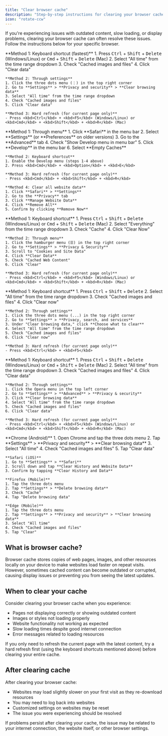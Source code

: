 ```yaml
---
title: "Clear browser cache"
description: "Step-by-step instructions for clearing your browser cache across different browsers"
icon: "rotate-ccw"
---
```


If you're experiencing issues with outdated content, slow loading, or display problems, clearing your browser cache can often resolve these issues. Follow the instructions below for your specific browser.

<AccordionGroup>
  <Accordion title="Google Chrome">
    **Method 1: Keyboard shortcut (fastest)**
    1. Press <kbd>Ctrl</kbd> + <kbd>Shift</kbd> + <kbd>Delete</kbd> (Windows/Linux) or <kbd>Cmd</kbd> + <kbd>Shift</kbd> + <kbd>Delete</kbd> (Mac)
    2. Select "All time" from the time range dropdown
    3. Check "Cached images and files"
    4. Click "Clear data"

    **Method 2: Through settings**
    1. Click the three dots menu (⋮) in the top right corner
    2. Go to **Settings** > **Privacy and security** > **Clear browsing data**
    3. Select "All time" from the time range dropdown
    4. Check "Cached images and files"
    5. Click "Clear data"

    **Method 3: Hard refresh (for current page only)**
    - Press <kbd>Ctrl</kbd> + <kbd>F5</kbd> (Windows/Linux) or <kbd>Cmd</kbd> + <kbd>Shift</kbd> + <kbd>R</kbd> (Mac)
  </Accordion>

  <Accordion title="Safari">
    **Method 1: Through menu**
    1. Click **Safari** in the menu bar
    2. Select **Settings** (or **Preferences** on older versions)
    3. Go to the **Advanced** tab
    4. Check "Show Develop menu in menu bar"
    5. Click **Develop** in the menu bar
    6. Select **Empty Caches**

    **Method 2: Keyboard shortcut**
    1. Enable the Develop menu (steps 1-4 above)
    2. Press <kbd>Cmd</kbd> + <kbd>Option</kbd> + <kbd>E</kbd>

    **Method 3: Hard refresh (for current page only)**
    - Press <kbd>Cmd</kbd> + <kbd>Shift</kbd> + <kbd>R</kbd>

    **Method 4: Clear all website data**
    1. Click **Safari** > **Settings**
    2. Go to the **Privacy** tab
    3. Click **Manage Website Data**
    4. Click **Remove All**
    5. Confirm by clicking **Remove Now**
  </Accordion>

  <Accordion title="Mozilla Firefox">
    **Method 1: Keyboard shortcut**
    1. Press <kbd>Ctrl</kbd> + <kbd>Shift</kbd> + <kbd>Delete</kbd> (Windows/Linux) or <kbd>Cmd</kbd> + <kbd>Shift</kbd> + <kbd>Delete</kbd> (Mac)
    2. Select "Everything" from the time range dropdown
    3. Check "Cache"
    4. Click "Clear Now"

    **Method 2: Through menu**
    1. Click the hamburger menu (☰) in the top right corner
    2. Go to **Settings** > **Privacy & Security**
    3. Scroll to "Cookies and Site Data"
    4. Click **Clear Data**
    5. Check "Cached Web Content"
    6. Click "Clear"

    **Method 3: Hard refresh (for current page only)**
    - Press <kbd>Ctrl</kbd> + <kbd>F5</kbd> (Windows/Linux) or <kbd>Cmd</kbd> + <kbd>Shift</kbd> + <kbd>R</kbd> (Mac)
  </Accordion>

  <Accordion title="Microsoft Edge">
    **Method 1: Keyboard shortcut**
    1. Press <kbd>Ctrl</kbd> + <kbd>Shift</kbd> + <kbd>Delete</kbd>
    2. Select "All time" from the time range dropdown
    3. Check "Cached images and files"
    4. Click "Clear now"

    **Method 2: Through settings**
    1. Click the three dots menu (...) in the top right corner
    2. Go to **Settings** > **Privacy, search, and services**
    3. Under "Clear browsing data," click **Choose what to clear**
    4. Select "All time" from the time range dropdown
    5. Check "Cached images and files"
    6. Click "Clear now"

    **Method 3: Hard refresh (for current page only)**
    - Press <kbd>Ctrl</kbd> + <kbd>F5</kbd>
  </Accordion>

  <Accordion title="Opera">
    **Method 1: Keyboard shortcut**
    1. Press <kbd>Ctrl</kbd> + <kbd>Shift</kbd> + <kbd>Delete</kbd> (Windows/Linux) or <kbd>Cmd</kbd> + <kbd>Shift</kbd> + <kbd>Delete</kbd> (Mac)
    2. Select "All time" from the time range dropdown
    3. Check "Cached images and files"
    4. Click "Clear data"

    **Method 2: Through settings**
    1. Click the Opera menu in the top left corner
    2. Go to **Settings** > **Advanced** > **Privacy & security**
    3. Click **Clear browsing data**
    4. Select "All time" from the time range dropdown
    5. Check "Cached images and files"
    6. Click "Clear data"

    **Method 3: Hard refresh (for current page only)**
    - Press <kbd>Ctrl</kbd> + <kbd>F5</kbd> (Windows/Linux) or <kbd>Cmd</kbd> + <kbd>Shift</kbd> + <kbd>R</kbd> (Mac)
  </Accordion>

  <Accordion title="Mobile browsers">
    **Chrome (Android)**
    1. Open Chrome and tap the three dots menu
    2. Tap **Settings** > **Privacy and security** > **Clear browsing data**
    3. Select "All time"
    4. Check "Cached images and files"
    5. Tap "Clear data"

    **Safari (iOS)**
    1. Go to **Settings** > **Safari**
    2. Scroll down and tap **Clear History and Website Data**
    3. Confirm by tapping **Clear History and Data**

    **Firefox (Mobile)**
    1. Tap the three dots menu
    2. Tap **Settings** > **Delete browsing data**
    3. Check "Cache"
    4. Tap "Delete browsing data"

    **Edge (Mobile)**
    1. Tap the three dots menu
    2. Tap **Settings** > **Privacy and security** > **Clear browsing data**
    3. Select "All time"
    4. Check "Cached images and files"
    5. Tap "Clear"
  </Accordion>
</AccordionGroup>

## What is browser cache?

Browser cache stores copies of web pages, images, and other resources locally on your device to make websites load faster on repeat visits. However, sometimes cached content can become outdated or corrupted, causing display issues or preventing you from seeing the latest updates.

## When to clear your cache

Consider clearing your browser cache when you experience:

- Pages not displaying correctly or showing outdated content
- Images or styles not loading properly
- Website functionality not working as expected
- Slow loading times despite good internet connection
- Error messages related to loading resources

<Tip>
If you only need to refresh the current page with the latest content, try a hard refresh first (using the keyboard shortcuts mentioned above) before clearing your entire cache.
</Tip>

## After clearing cache

After clearing your browser cache:

- Websites may load slightly slower on your first visit as they re-download resources
- You may need to log back into websites
- Customized settings on websites may be reset
- The issue you were experiencing should be resolved

If problems persist after clearing your cache, the issue may be related to your internet connection, the website itself, or other browser settings.